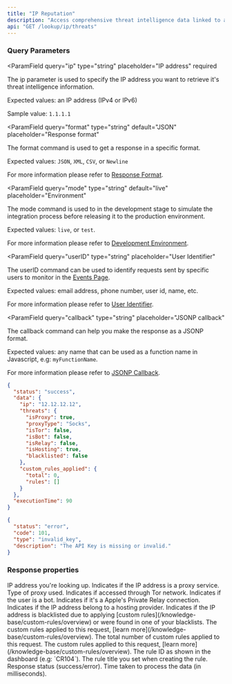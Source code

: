 ```yaml
---
title: "IP Reputation"
description: "Access comprehensive threat intelligence data linked to a specific IP address. This endpoint provides insights into malicious activity, reputation scoring, and potential security risks associated with the IP address."
api: "GET /lookup/ip/threats"
---
```



### Query Parameters

<ParamField
  query="ip"
  type="string"
  placeholder="IP address"
  required
>
  The ip parameter is used to specify the IP address you want to retrieve it's threat intelligence information.

Expected values: an IP address (IPv4 or IPv6)

Sample value: `1.1.1.1`

</ParamField>

<ParamField
  query="format"
  type="string"
  default="JSON"
  placeholder="Response format"
>
  The format command is used to get a response in a specific format.

Expected values: `JSON`, `XML`, `CSV`, or `Newline`

For more information please refer to [Response Format](/options/response-format).

</ParamField>

<ParamField
  query="mode"
  type="string"
  default="live"
  placeholder="Environment"
>
  The mode command is used to in the development stage to simulate the integration process before releasing it to the production environment.

Expected values: `live`, or `test`.

For more information please refer to [Development Environment](/options/development-environment).

</ParamField>

<ParamField
  query="userID"
  type="string"
  placeholder="User Identifier"
>
  The userID command can be used to identify requests sent by specific users to monitor in the [Events Page](/dashboard-guides/monitoring-capabilities/real-time-threat-monitoring).

Expected values: email address, phone number, user id, name, etc.

For more information please refer to [User Identifier](/options/user-identifier).

</ParamField>

<ParamField
  query="callback"
  type="string"
  placeholder="JSONP callback"
>
  The callback command can help you make the response as a JSONP format.

Expected values: any name that can be used as a function name in Javascript, e.g: `myFunctionName`.

For more information please refer to [JSONP Callback](/options/jsonp-callback).

</ParamField>

<Panel>
  <Availability plan="Free and above" color="green" />

  <ResponseExample>

```json Success
{
  "status": "success",
  "data": {
    "ip": "12.12.12.12",
    "threats": {
      "isProxy": true,
      "proxyType": "Socks",
      "isTor": false,
      "isBot": false,
      "isRelay": false,
      "isHosting": true,
      "blacklisted": false
    },
    "custom_rules_applied": {
      "total": 0,
      "rules": []
    }
  },
  "executionTime": 90
}
```

```json Error
{
  "status": "error",
  "code": 101,
  "type": "invalid_key",
  "description": "The API Key is missing or invalid."
}
```

  </ResponseExample>
</Panel>

### Response properties

<ResponseField name="data" type="object" required>
  <Expandable title="properties" defaultOpen={true}>
    <ResponseField name="ip" type="string" required>
      IP address you're looking up.
    </ResponseField>
    <ResponseField name="threats" type="object" required>
      <Expandable title="details">
        <ResponseField name="isProxy" type="boolean" required>
          Indicates if the IP address is a proxy service.
        </ResponseField>
        <ResponseField name="proxyType" type="string" required>
          Type of proxy used.
        </ResponseField>
        <ResponseField name="isTor" type="boolean" required>
          Indicates if accessed through Tor network.
        </ResponseField>
        <ResponseField name="isBot" type="boolean" required>
          Indicates if the user is a bot.
        </ResponseField>
        <ResponseField name="isRelay" type="boolean" required>
          Indicates if it's a Apple's Private Relay connection.
        </ResponseField>
        <ResponseField name="isHosting" type="boolean" required>
          Indicates if the IP address belong to a hosting provider.
        </ResponseField>
        <ResponseField name="blacklisted" type="boolean" required>
          Indicates if the IP address is blacklisted due to applying [custom
          rules](/knowledge-base/custom-rules/overview) or were found in one of
          your blacklists.
        </ResponseField>
      </Expandable>
      <ResponseField name="custom_rules_applied" type="object">
        The custom rules applied to this request, [learn
        more](/knowledge-base/custom-rules/overview).
        <Expandable title="properties" defaultOpen={true}>
          <ResponseField name="total" type="integer" required>
            The total number of custom rules applied to this request.
          </ResponseField>
          <ResponseField name="rules" type="object" required>
            The custom rules applied to this request, [learn
            more](/knowledge-base/custom-rules/overview).
            <Expandable title="properties" defaultOpen={true}>
              <ResponseField name="id" type="string" required>
                The rule ID as shown in the dashboard (e.g: `CR104`).
              </ResponseField>
              <ResponseField name="title" type="string" required>
                The rule title you set when creating the rule.
              </ResponseField>
            </Expandable>
          </ResponseField>
        </Expandable>
      </ResponseField>
    </ResponseField>
  </Expandable>
  <ResponseField name="status" type="string" required>
    Response status (success/error).
  </ResponseField>
  <ResponseField name="executionTime" type="integer" required>
    Time taken to process the data (in milliseconds).
  </ResponseField>
</ResponseField>
